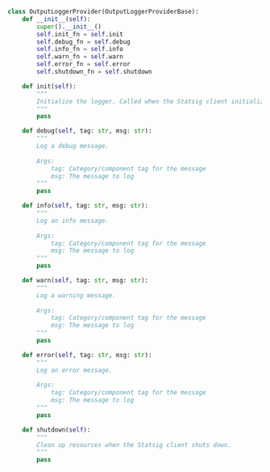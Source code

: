 ```python
class OutputLoggerProvider(OutputLoggerProviderBase):
    def __init__(self):
        super().__init__()
        self.init_fn = self.init
        self.debug_fn = self.debug
        self.info_fn = self.info
        self.warn_fn = self.warn
        self.error_fn = self.error
        self.shutdown_fn = self.shutdown

    def init(self):
        """
        Initialize the logger. Called when the Statsig client initializes.
        """
        pass

    def debug(self, tag: str, msg: str):
        """
        Log a debug message.
        
        Args:
            tag: Category/component tag for the message
            msg: The message to log
        """
        pass

    def info(self, tag: str, msg: str):
        """
        Log an info message.
        
        Args:
            tag: Category/component tag for the message
            msg: The message to log
        """
        pass

    def warn(self, tag: str, msg: str):
        """
        Log a warning message.
        
        Args:
            tag: Category/component tag for the message
            msg: The message to log
        """
        pass

    def error(self, tag: str, msg: str):
        """
        Log an error message.
        
        Args:
            tag: Category/component tag for the message
            msg: The message to log
        """
        pass

    def shutdown(self):
        """
        Clean up resources when the Statsig client shuts down.
        """
        pass
```
